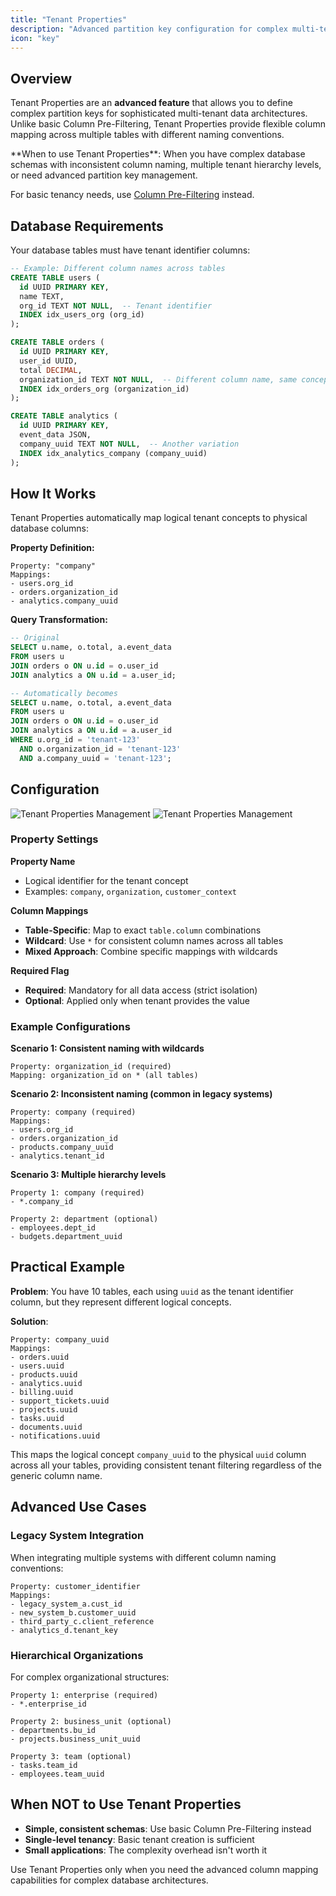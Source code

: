 ```yaml
---
title: "Tenant Properties"
description: "Advanced partition key configuration for complex multi-tenant data architectures"
icon: "key"
---
```


## Overview

Tenant Properties are an **advanced feature** that allows you to define complex partition keys for sophisticated multi-tenant data architectures. Unlike basic Column Pre-Filtering, Tenant Properties provide flexible column mapping across multiple tables with different naming conventions.

<Info>
**When to use Tenant Properties**: When you have complex database schemas with inconsistent column naming, multiple tenant hierarchy levels, or need advanced partition key management.

For basic tenancy needs, use [Column Pre-Filtering](/data-permissioning/tenancy-management) instead.
</Info>

## Database Requirements

Your database tables must have tenant identifier columns:

```sql
-- Example: Different column names across tables
CREATE TABLE users (
  id UUID PRIMARY KEY,
  name TEXT,
  org_id TEXT NOT NULL,  -- Tenant identifier
  INDEX idx_users_org (org_id)
);

CREATE TABLE orders (
  id UUID PRIMARY KEY,
  user_id UUID,
  total DECIMAL,
  organization_id TEXT NOT NULL,  -- Different column name, same concept
  INDEX idx_orders_org (organization_id)
);

CREATE TABLE analytics (
  id UUID PRIMARY KEY,
  event_data JSON,
  company_uuid TEXT NOT NULL,  -- Another variation
  INDEX idx_analytics_company (company_uuid)
);
```

## How It Works

Tenant Properties automatically map logical tenant concepts to physical database columns:

**Property Definition:**
```
Property: "company"
Mappings:
- users.org_id
- orders.organization_id  
- analytics.company_uuid
```

**Query Transformation:**
```sql
-- Original
SELECT u.name, o.total, a.event_data
FROM users u
JOIN orders o ON u.id = o.user_id
JOIN analytics a ON u.id = a.user_id;

-- Automatically becomes
SELECT u.name, o.total, a.event_data
FROM users u
JOIN orders o ON u.id = o.user_id
JOIN analytics a ON u.id = a.user_id
WHERE u.org_id = 'tenant-123'
  AND o.organization_id = 'tenant-123'
  AND a.company_uuid = 'tenant-123';
```

## Configuration

<Frame>
  <img className="block dark:hidden" src="/images/build-your-first-dashboard/light/tenant-properties-light.png" alt="Tenant Properties Management" />
  <img className="hidden dark:block" src="/images/build-your-first-dashboard/dark/tenant-properties-dark.png" alt="Tenant Properties Management" />
</Frame>

### Property Settings

**Property Name**
- Logical identifier for the tenant concept
- Examples: `company`, `organization`, `customer_context`

**Column Mappings**
- **Table-Specific**: Map to exact `table.column` combinations
- **Wildcard**: Use `*` for consistent column names across all tables
- **Mixed Approach**: Combine specific mappings with wildcards

**Required Flag**
- **Required**: Mandatory for all data access (strict isolation)
- **Optional**: Applied only when tenant provides the value

### Example Configurations

**Scenario 1: Consistent naming with wildcards**
```
Property: organization_id (required)
Mapping: organization_id on * (all tables)
```

**Scenario 2: Inconsistent naming (common in legacy systems)**
```
Property: company (required)
Mappings:
- users.org_id
- orders.organization_id
- products.company_uuid
- analytics.tenant_id
```

**Scenario 3: Multiple hierarchy levels**
```
Property 1: company (required)
- *.company_id

Property 2: department (optional)  
- employees.dept_id
- budgets.department_uuid
```

## Practical Example

**Problem**: You have 10 tables, each using `uuid` as the tenant identifier column, but they represent different logical concepts.

**Solution**:
```
Property: company_uuid
Mappings:
- orders.uuid
- users.uuid  
- products.uuid
- analytics.uuid
- billing.uuid
- support_tickets.uuid
- projects.uuid
- tasks.uuid
- documents.uuid
- notifications.uuid
```

This maps the logical concept `company_uuid` to the physical `uuid` column across all your tables, providing consistent tenant filtering regardless of the generic column name.

## Advanced Use Cases

### Legacy System Integration
When integrating multiple systems with different column naming conventions:

```
Property: customer_identifier
Mappings:
- legacy_system_a.cust_id
- new_system_b.customer_uuid
- third_party_c.client_reference
- analytics_d.tenant_key
```

### Hierarchical Organizations
For complex organizational structures:

```
Property 1: enterprise (required)
- *.enterprise_id

Property 2: business_unit (optional)
- departments.bu_id
- projects.business_unit_uuid

Property 3: team (optional)
- tasks.team_id
- employees.team_uuid
```

## When NOT to Use Tenant Properties

- **Simple, consistent schemas**: Use basic Column Pre-Filtering instead
- **Single-level tenancy**: Basic tenant creation is sufficient
- **Small applications**: The complexity overhead isn't worth it

Use Tenant Properties only when you need the advanced column mapping capabilities for complex database architectures.